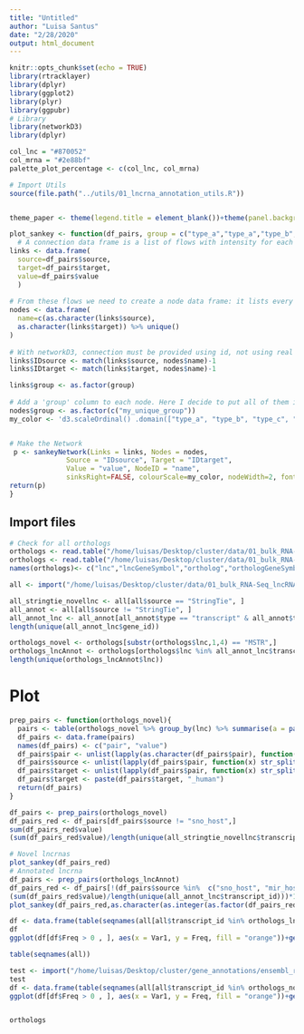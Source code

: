 ```yaml
---
title: "Untitled"
author: "Luisa Santus"
date: "2/28/2020"
output: html_document
---
```


```r
knitr::opts_chunk$set(echo = TRUE)
library(rtracklayer)
library(dplyr)
library(ggplot2)
library(plyr)
library(ggpubr)
# Library
library(networkD3)
library(dplyr)

col_lnc = "#870052"
col_mrna = "#2e88bf"
palette_plot_percentage <- c(col_lnc, col_mrna)

# Import Utils
source(file.path("../utils/01_lncrna_annotation_utils.R"))


theme_paper <- theme(legend.title = element_blank())+theme(panel.background = element_rect(fill = "white", colour = "white"))+theme(panel.background = element_rect(fill = "white", colour = "grey50"))+theme(axis.text = element_text(size = 18), axis.title = element_text(size = 20), legend.text = element_text(size = 18))

plot_sankey <- function(df_pairs, group = c("type_a","type_a","type_b","type_b","type_b", "type_b", "type_b")){
  # A connection data frame is a list of flows with intensity for each flow
links <- data.frame(
  source=df_pairs$source, 
  target=df_pairs$target, 
  value=df_pairs$value
  )
 
# From these flows we need to create a node data frame: it lists every entities involved in the flow
nodes <- data.frame(
  name=c(as.character(links$source), 
  as.character(links$target)) %>% unique()
)
 
# With networkD3, connection must be provided using id, not using real name like in the links dataframe.. So we need to reformat it.
links$IDsource <- match(links$source, nodes$name)-1 
links$IDtarget <- match(links$target, nodes$name)-1

links$group <- as.factor(group)
 
# Add a 'group' column to each node. Here I decide to put all of them in the same group to make them grey
nodes$group <- as.factor(c("my_unique_group"))
my_color <- 'd3.scaleOrdinal() .domain(["type_a", "type_b", "type_c", "my_unique_group"]) .range(["orange","#994C00", "navy", "darkgrey"])'


# Make the Network
 p <- sankeyNetwork(Links = links, Nodes = nodes,
              Source = "IDsource", Target = "IDtarget",
              Value = "value", NodeID = "name", 
              sinksRight=FALSE, colourScale=my_color, nodeWidth=2, fontSize=15, nodePadding=35, LinkGroup="group", NodeGroup="group", fontFamily = "Arial")
return(p)
}

```

## Import files

```r

# Check for all orthologs 
orthologs <- read.table("/home/luisas/Desktop/cluster/data/01_bulk_RNA-Seq_lncRNAs_annotation/05_orthologs/slncky-master/out.orthologs.txt")
orthologs <- read.table("/home/luisas/Desktop/cluster/data/01_bulk_RNA-Seq_lncRNAs_annotation/05_orthologs/slncky-master/out.orthologs.top.txt")
names(orthologs)<- c("lnc","lncGeneSymbol","ortholog","orthologGeneSymbol","alignScore","exonID","locusID","indelRate(exon)" ,"indelRate(intron)","lncExonsAligned","orthExonsAligned","spliceConserved","spliceTotal","category(mmul10)","category(hg38)")

all <- import("/home/luisas/Desktop/cluster/data/01_bulk_RNA-Seq_lncRNAs_annotation/03_novel_lncRNAs_list/rheMac10_EBOV_and_novel_genenames.gtf")

all_stringtie_novellnc <- all[all$source == "StringTie", ]
all_annot <- all[all$source != "StringTie", ]
all_annot_lnc <- all_annot[all_annot$type == "transcript" & all_annot$transcript_biotype == "lncRNA",]
length(unique(all_annot_lnc$gene_id))

orthologs_novel <- orthologs[substr(orthologs$lnc,1,4) == "MSTR",]
orthologs_lncAnnot <- orthologs[orthologs$lnc %in% all_annot_lnc$transcript_id,]
length(unique(orthologs_lncAnnot$lnc))

```

# Plot

```r
prep_pairs <- function(orthologs_novel){
  pairs <- table(orthologs_novel %>% group_by(lnc) %>% summarise(a = paste(`category(mmul10)`, `category(hg38)`)))
  df_pairs <- data.frame(pairs)
  names(df_pairs) <- c("pair", "value")
  df_pairs$pair <- unlist(lapply(as.character(df_pairs$pair), function(x) str_replace_all(x, "divergent", "antisense")))
  df_pairs$source <- unlist(lapply(df_pairs$pair, function(x) str_split(x, " ")[[1]][1]))
  df_pairs$target <- unlist(lapply(df_pairs$pair, function(x) str_split(x, " ")[[1]][2]))
  df_pairs$target <- paste(df_pairs$target, "_human")
  return(df_pairs)
}

df_pairs <- prep_pairs(orthologs_novel)
df_pairs_red <- df_pairs[df_pairs$source != "sno_host",]
sum(df_pairs_red$value)
(sum(df_pairs_red$value)/length(unique(all_stringtie_novellnc$transcript_id)))*100

# Novel lncrnas
plot_sankey(df_pairs_red)
# Annotated lncrna
df_pairs <- prep_pairs(orthologs_lncAnnot)
df_pairs_red <- df_pairs[!(df_pairs$source %in%  c("sno_host", "mir_host_exon", "mir_host_intron")),]
(sum(df_pairs_red$value)/length(unique(all_annot_lnc$transcript_id)))*100
plot_sankey(df_pairs_red,as.character(as.integer(as.factor(df_pairs_red$source))))

df <- data.frame(table(seqnames(all[all$transcript_id %in% orthologs_lncAnnot$lnc,])))
df
ggplot(df[df$Freq > 0 , ], aes(x = Var1, y = Freq, fill = "orange"))+geom_bar(stat="identity")+theme_paper+theme(legend.position = "", axis.text.x = element_text( size =12))+labs(x = "", y = "")

table(seqnames(all))

test <- import("/home/luisas/Desktop/cluster/gene_annotations/ensembl_release100/rheMac10/Macaca_mulatta.Mmul_10.100.gtf")
test
df <- data.frame(table(seqnames(all[all$transcript_id %in% orthologs_novel$lnc,])))
ggplot(df[df$Freq > 0 , ], aes(x = Var1, y = Freq, fill = "orange"))+geom_bar(stat="identity")+theme_paper+theme(legend.position = "", axis.text.x = element_text( size =12))+labs(x = "", y = "")


orthologs

```




